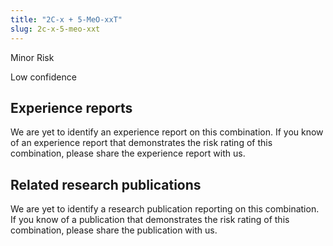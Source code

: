 ---
title: "2C-x + 5-MeO-xxT"
slug: 2c-x-5-meo-xxt
---
Minor Risk

Low confidence

## Experience reports
We are yet to identify an experience report on this combination. If you know of an experience report that demonstrates the risk rating of this combination, please share the experience report with us.

## Related research publications
We are yet to identify a research publication reporting on this combination. If you know of a publication that demonstrates the risk rating of this combination, please share the publication with us.
